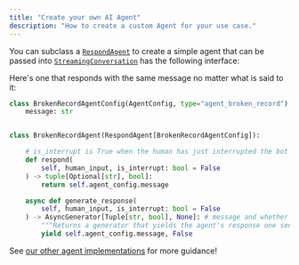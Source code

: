 ```yaml
---
title: "Create your own AI Agent"
description: "How to create a custom Agent for your use case."
---
```


You can subclass a [`RespondAgent`](https://github.com/vocodedev/vocode-python/blob/main/vocode/streaming/agent/base_agent.py#L140) to create a simple agent that can be passed into [`StreamingConversation`](https://github.com/vocodedev/vocode-python/blob/main/vocode/streaming/streaming_conversation.py) has the following interface:

Here's one that responds with the same message no matter what is said to it:

```python
class BrokenRecordAgentConfig(AgentConfig, type="agent_broken_record"):
    message: str


class BrokenRecordAgent(RespondAgent[BrokenRecordAgentConfig]):

    # is_interrupt is True when the human has just interrupted the bot's last response
    def respond(
        self, human_input, is_interrupt: bool = False
    ) -> tuple[Optional[str], bool]:
        return self.agent_config.message

    async def generate_response(
        self, human_input, is_interrupt: bool = False
    ) -> AsyncGenerator[Tuple[str, bool], None]: # message and whether or not the message is interruptable
        """Returns a generator that yields the agent's response one sentence at a time."""
        yield self.agent_config.message, False
```

See [our other agent implementations](https://github.com/vocodedev/vocode-python/tree/main/vocode/streaming/agent) for more guidance!

